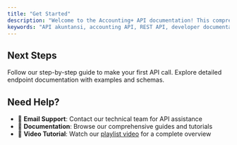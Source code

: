 ```yaml
---
title: "Get Started"
description: "Welcome to the Accounting+ API documentation! This comprehensive guide will help you integrate with our accounting platform to manage your business operation from sales, purchasing, finance, accounting and more others."
keywords: "API akuntansi, accounting API, REST API, developer documentation, integasi akuntansi, API documentation, accounting plus API"
---
```


## Next Steps

<CardGroup cols={2}>
  <Card title="Quickstart Guide" icon="rocket" href="/api-reference/quickstart">
    Follow our step-by-step guide to make your first API call.
  </Card>
  <Card title="API Reference" icon="code" href="/api-reference/endpoint/get-token">
    Explore detailed endpoint documentation with examples and schemas.
  </Card>
</CardGroup>

## Need Help?

- 📧 **Email Support**: Contact our technical team for API assistance
- 💬 **Documentation**: Browse our comprehensive guides and tutorials
- 🎥 **Video Tutorial**: Watch our [playlist video](https://www.youtube.com/playlist?list=PL-j9u6T81UtBaNtIT0_rYc461movwRGvY) for a complete overview